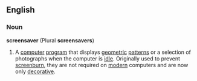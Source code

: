 ==English==
===Noun===
'''screensaver''' (Plural '''screensavers''')
# A [[computer]] [[program]] that displays [[geometric]] [[pattern]]s or a selection of photographs when the computer is [[idle]].  Originally used to prevent [[screenburn]], they are not required on [[modern]] computers and are now only [[decorative]].
